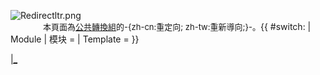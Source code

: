 [[File:Redirectltr.png|link=]]<span class="redirectText" id="softredirect">[[:{{{1}}}|{{{1}}}]]</span><br /><span style="font-size:small; padding-left:52px;">本頁面為[[Wikipedia:字詞轉換處理/公共轉換組|公共轉換組]]的-{zh-cn:重定向; zh-tw:重新導向;}-。</span><includeonly>{{ #switch:{{NAMESPACE}} | Module | 模块 = [[Category:公共转换组模块重定向|{{SUBPAGENAME}}]] | Template = [[Category:公共轉換組模板重定向|{{SUBPAGENAME}}|_]]}}</includeonly><noinclude>
{{Documentation}}
</noinclude>